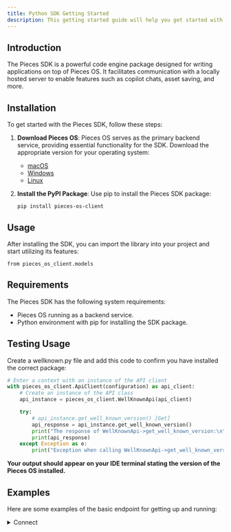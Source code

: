 ```yaml
---
title: Python SDK Getting Started
description: This getting started guide will help you get started with the Pieces for Developers Python SDK.
---
```


## Introduction

The Pieces SDK is a powerful code engine package designed for writing applications on top of Pieces OS. It facilitates communication with a locally hosted server to enable features such as copilot chats, asset saving, and more.

## Installation

To get started with the Pieces SDK, follow these steps:

1. **Download Pieces OS**: Pieces OS serves as the primary backend service, providing essential functionality for the SDK. Download the appropriate version for your operating system:
    - [macOS](/installation-getting-started/macos)
    - [Windows](/installation-getting-started/windows)
    - [Linux](/installation-getting-started/linux)

2. **Install the PyPI Package**: Use pip to install the Pieces SDK package:
    ```shell
    pip install pieces-os-client
    ```

## Usage
After installing the SDK, you can import the library into your project and start utilizing its features:

```shell
from pieces_os_client.models
```

## Requirements
The Pieces SDK has the following system requirements:

- Pieces OS running as a backend service.
- Python environment with pip for installing the SDK package.

## Testing Usage

Create a wellknown.py file and add this code to confirm you have installed the correct package:

```python
# Enter a context with an instance of the API client
with pieces_os_client.ApiClient(configuration) as api_client:
    # Create an instance of the API class
    api_instance = pieces_os_client.WellKnownApi(api_client)

    try:
        # api_instance.get_well_known_version() [Get]
        api_response = api_instance.get_well_known_version()
        print("The response of WellKnownApi->get_well_known_version:\n")
        print(api_response)
    except Exception as e:
        print("Exception when calling WellKnownApi->get_well_known_version: %s\n" % e)
```

**Your output should appear on your IDE terminal stating the version of the Pieces OS installed.**

## Examples
Here are some examples of the basic endpoint for getting up and running:

<details>
  <summary>Connect</summary>

  When developing and creating an application on top of Pieces OS, it is important that you authenticate with the application itself when performing requests.

  To 'connect' your application (this Python project) to the server, you will need to make a POST request to the `api_instance.connect()` endpoint of the API and print the response.

  ```python
  # Enter a context with an instance of the API client
  with pieces_os_client.ApiClient(configuration) as api_client:
      # Create an instance of the API class
      api_instance = pieces_os_client.ConnectorApi(api_client)
      seeded_connector_connection = pieces_os_client.SeededConnectorConnection()
      # SeededConnectorConnection |  (optional)

      try:
          # api_instance.connect() [POST]
          api_response = api_instance.connect(seeded_connector_connection=seeded_connector_connection)
          print("The response of ConnectorApi->connect:\n")
          print(api_response)
      except Exception as e:
          print("Exception when calling ConnectorApi->connect: %s\n" % e)
  ```
</details>
